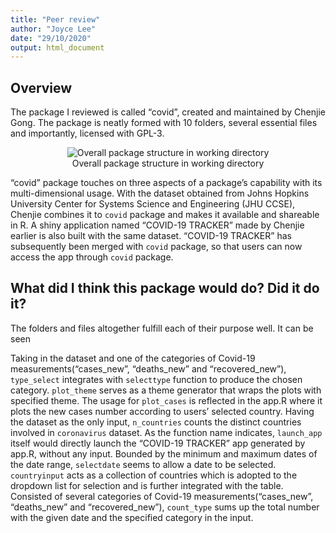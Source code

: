 ```yaml
---
title: "Peer review"
author: "Joyce Lee"
date: "29/10/2020"
output: html_document
---
```


## Overview
The package I reviewed is called "covid", created and maintained by Chenjie Gong. The package is neatly formed with 10 folders, several essential files and importantly, licensed with GPL-3.
<center>
![Overall package structure in working directory](dir_structure.png)
</center>
"covid" package touches on three aspects of a package's capability with its multi-dimensional usage. With the dataset obtained from Johns Hopkins University Center for Systems Science and Engineering (JHU CCSE), Chenjie combines it to `covid` package and makes it available and shareable in R. A shiny application named "COVID-19 TRACKER" made by Chenjie earlier is also built with the same dataset. "COVID-19 TRACKER" has subsequently been merged with `covid` package, so that users can now access the app through `covid` package.

## What did I think this package would do? Did it do it?
The folders and files altogether fulfill each of their purpose well. It can be seen 

Taking in the dataset and one of the categories of Covid-19 measurements("cases_new", "deaths_new" and "recovered_new"), `type_select` integrates with `selecttype` function to produce the chosen category.
`plot_theme` serves as a theme generator that wraps the plots with specified theme.
The usage for `plot_cases` is reflected in the app.R where it plots the new cases number according to users' selected country.
Having the dataset as the only input, `n_countries` counts the distinct countries involved in `coronavirus` dataset.
As the function name indicates, `launch_app` itself would directly launch the "COVID-19 TRACKER" app generated by app.R, without any input.
Bounded by the minimum and maximum dates of the date range, `selectdate` seems to allow a date to be selected.
`countryinput` acts as a collection of countries which is adopted to the dropdown list for selection and is further integrated with the table.
Consisted of several categories of Covid-19 measurements("cases_new", "deaths_new" and "recovered_new"), `count_type` sums up the total number with the given date and the specified
category in the input.